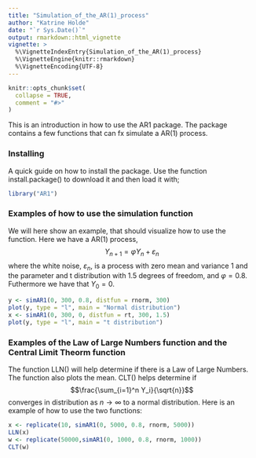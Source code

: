 ```yaml
---
title: "Simulation_of_the_AR(1)_process"
author: "Katrine Holde"
date: "`r Sys.Date()`"
output: rmarkdown::html_vignette
vignette: >
  %\VignetteIndexEntry{Simulation_of_the_AR(1)_process}
  %\VignetteEngine{knitr::rmarkdown}
  %\VignetteEncoding{UTF-8}
---
```


```r
knitr::opts_chunk$set(
  collapse = TRUE,
  comment = "#>"
)
```

This is an introduction in how to use the AR1 package. The package contains a few functions that can fx simulate a AR(1) process. 

### Installing
A quick guide on how to install the package. Use the function install.package() to download it and then load it with;
```r
library("AR1")
```


### Examples of how to use the simulation function
We will here show an example, that should visualize how to use the function. Here we have a AR(1) process, $$Y_{n+1}=\varphi Y_n+\varepsilon_n$$ where the white noise, $\varepsilon_n$, is a process with zero mean and variance 1 and the parameter and t distribution with 1.5 degrees of freedom, and $\varphi = 0.8$. Futhermore we have that $Y_0=0$. 

```r
y <- simAR1(0, 300, 0.8, distfun = rnorm, 300)
plot(y, type = "l", main = "Normal distribution")
x <- simAR1(0, 300, 0, distfun = rt, 300, 1.5)
plot(y, type = "l", main = "t distribution")
```

### Examples of the Law of Large Numbers function and the Central Limit Theorm function
The function LLN() will help determine if there is a Law of Large Numbers. The function also plots the mean. CLT() helps determine if $$\frac{\sum_{i=1}^n Y_i}{\sqrt{n}}$$ converges in distribution as $n\to\infty$ to a normal distribution. Here is an example of how to use the two functions:   
```r
x <- replicate(10, simAR1(0, 5000, 0.8, rnorm, 5000))
LLN(x)
w <- replicate(50000,simAR1(0, 1000, 0.8, rnorm, 1000))
CLT(w)
```
